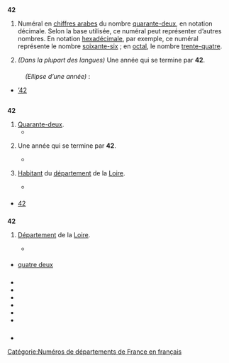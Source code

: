 == {{langue|conv}} ==
=== {{S|numéral|conv}} ===
'''42'''
# Numéral en [[chiffre arabe|chiffres arabes]] du nombre [[quarante-deux]], en notation décimale. Selon la base utilisée, ce numéral peut représenter d’autres nombres. En notation [[hexadécimal]]e, par exemple, ce numéral représente le nombre [[soixante-six]] ; en [[octal]], le nombre [[trente-quatre]].
# {{ellipse|conv}} ''(Dans la plupart des langues)'' Une année qui se termine par '''42'''.

==== {{S|transcriptions}} ====
{{numéral}}

==== {{S|variantes orthographiques}} ====
: ''(Ellipse d’une année)'' :
* [[’42]]

== {{langue|fr}} ==
=== {{S|étymologie}} ===
: {{date|lang=fr}} {{ébauche-étym|fr}}

=== {{S|nom|fr}} ===
{{fr-inv|ka.ʁɑ̃t.dø}}
'''42''' {{pron|ka.ʁɑ̃t.dø|fr}} {{invar}}
# [[quarante-deux|Quarante-deux]].
#* {{exemple | lang=fr | Le numéro gagnant est le '''42'''.}}
# {{ellipse|fr}} Une année qui se termine par '''42'''.
#* {{exemple | lang=fr | Elle a eu son bac en '''42''' (sous-entendu en 1942).}}
# {{FR|fr}} {{familier|fr}} [[habitant|Habitant]] du [[département]] de la [[Loire]].
#* {{exemple | lang=fr | Les '''42''' de l’année dernière sont arrivés au camping et ont repris le même emplacement.}}

==== {{S|dérivés}} ====
* [[42e|42{{e}}]]

=== {{S|nom propre|fr}} ===
{{fr-inv|ka.ʁɑ̃t.dø|inv_titre={{m}} {{s}}}}
'''42''' {{m}} {{s}}
# {{France|fr}} [[département|Département]] de la [[Loire]].
#* {{exemple | lang=fr | J’habite dans le '''42'''.}}

==== {{S|synonymes}} ====
* [[quatre deux]] {{familier|nocat=1}}

=== {{S|prononciation}} ===
* {{pron-rimes|ka.ʁɑ̃t.dø|fr}}
* {{écouter|lang=fr|France (Vosges)||audio=LL-Q150 (fra)-Poslovitch-42.wav}}
* {{écouter|lang=fr|France (Vosges)||audio=LL-Q150 (fra)-LoquaxFR-42.wav}}
* {{écouter|lang=fr|France (Cesseras)||audio=LL-Q150 (fra)-Guilhelma-42.wav}}
* {{écouter|France (Lyon)||lang=fr|audio=LL-Q150 (fra)-WikiLucas00-42.wav}}
* {{écouter|Mulhouse (France)||lang=fr|audio=LL-Q150 (fra)-Mathieu Kappler-42.wav}}

=== {{S|anagrammes}} ===
{{voir anagrammes|fr}}

=== {{S|voir aussi}} ===
* {{WP|42 (nombre)}}

[[Catégorie:Numéros de départements de France en français]]
